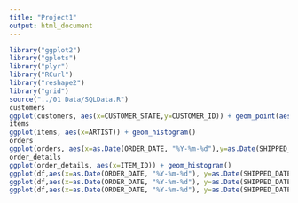 ```yaml
---
title: "Project1"
output: html_document
---
```


```r
library("ggplot2")
library("gplots")
library("plyr")
library("RCurl")
library("reshape2")
library("grid")
source("../01 Data/SQLData.R")
customers
ggplot(customers, aes(x=CUSTOMER_STATE,y=CUSTOMER_ID)) + geom_point(aes(color=as.factor(CUSTOMER_LAST_NAME)))
items
ggplot(items, aes(x=ARTIST)) + geom_histogram()
orders
ggplot(orders, aes(x=as.Date(ORDER_DATE, "%Y-%m-%d"),y=as.Date(SHIPPED_DATE, "%Y-%m-%d"))) + geom_point()
order_details
ggplot(order_details, aes(x=ITEM_ID)) + geom_histogram()
ggplot(df,aes(x=as.Date(ORDER_DATE, "%Y-%m-%d"), y=as.Date(SHIPPED_DATE, "%Y-%m-%d"), color=as.factor(UNIT_PRICE))) + geom_point() + facet_wrap(~CUSTOMER_STATE)
ggplot(df,aes(x=as.Date(ORDER_DATE, "%Y-%m-%d"), y=as.Date(SHIPPED_DATE, "%Y-%m-%d"), color=as.factor(TITLE))) + geom_point() + facet_wrap(~CUSTOMER_STATE)       
ggplot(df,aes(x=as.Date(ORDER_DATE, "%Y-%m-%d"), y=as.Date(SHIPPED_DATE, "%Y-%m-%d"), color=as.factor(ARTIST))) + geom_point() + facet_wrap(~CUSTOMER_STATE) 

```
